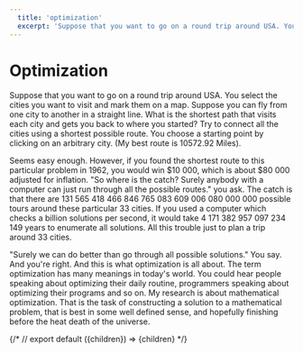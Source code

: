```yaml
---
  title: 'optimization'
  excerpt: 'Suppose that you want to go on a round trip around USA. You select the cities you want to visit and mark them on a map. Suppose you can fly from one city to another in a straight line.'
---
```





# Optimization
Suppose that you want to go on a round trip around USA. You select the cities you want to visit and mark them on a map. Suppose you can fly from one city to another in a straight line. What is the shortest path that visits each city and gets you back to where you started? Try to connect all the cities using a shortest possible route. You choose a starting point by clicking on an arbitrary city. (My best route is 10572.92 Miles).

<Canvas />

Seems easy enough. However, if you found the shortest route to this particular problem in 1962, you would win $10 000, which is about $80 000 adjusted for inflation. "So where is the catch? Surely anybody with a computer can just run through all the possible routes." you ask. The catch is that there are 131 565 418 466 846 765 083 609 006 080 000 000 possible tours around these particular 33 cities. If you used a computer which checks a billion solutions per second, it would take 4 171 382 957 097 234 149 years to enumerate all solutions. All this trouble just to plan a trip around 33 cities.

"Surely we can do better than go through all possible solutions." You say. And you're right. And this is what optimization is all about. The term optimization has many meanings in today's world. You could hear people speaking about optimizing their daily routine, programmers speaking about optimizing their programs and so on. My research is about mathematical optimization. That is the task of constructing a solution to a mathematical problem, that is best in some well defined sense, and hopefully finishing before the heat death of the universe.

{/* // export default ({children}) => <ArticleLayout meta={meta}>{children}</ArticleLayout> */}
